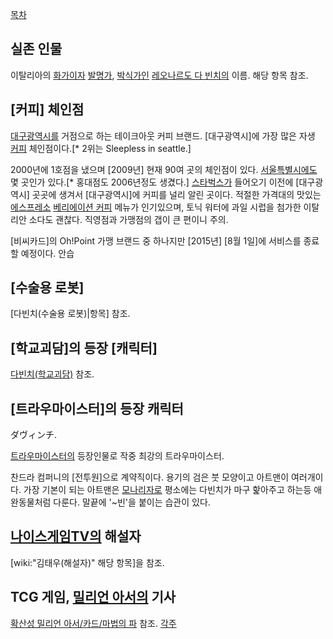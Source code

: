[[목차]]


== 실존 인물 ==
이탈리아의 [[화가]]이자 [[발명가]], [[박식가]]인 [[레오나르도 다 빈치]]의 이름. 해당 항목 참조.

== [커피] 체인점 ==
[[대구광역시]]를 거점으로 하는 테이크아웃 커피 브랜드. [대구광역시]에 가장 많은 자생 [[커피]] 체인점이다.[* 2위는 Sleepless in seattle.] 

2000년에 1호점을 냈으며 [2009년] 현재 90여 곳의 체인점이 있다. [[서울특별시]]에도 몇 곳인가 있다.[* 홍대점도 2006년정도 생겼다.] [[스타벅스]]가 들어오기 이전에 [대구광역시] 곳곳에 생겨서 [대구광역시]에 커피를 널리 알린 곳이다. 적절한 가격대의 맛있는 [[에스프레소]] [[베리에이션 커피]] 메뉴가 인기있으며, 토닉 워터에 과일 시럽을 첨가한 이탈리안 소다도 괜찮다. 직영점과 가맹점의 갭이 큰 편이니 주의. 

[비씨카드]의 Oh!Point 가맹 브랜드 중 하나지만 [2015년] [8월 1일]에 서비스를 종료할 예정이다. 안습
== [수술용 로봇] ==
[다빈치(수술용 로봇)|항목] 참조.
== [학교괴담]의 등장 [캐릭터] ==
[[다빈치(학교괴담)]] 참조.
== [트라우마이스터]의 등장 캐릭터 ==

ダヴィンチ.

[[트라우마이스터]]의 등장인물로 작중 최강의 트라우마이스터.

찬드라 컴퍼니의 [전투원]으로 계약직이다. 용기의 검은 붓 모양이고 아트맨이 여러개이다. 가장 기본이 되는 아트맨은 [[모나리자]]로 평소에는 다빈치가 마구 핥아주고 하는등 애완동물처럼 다룬다. 말끝에 '~빈'을 붙이는 습관이 있다.

== [[나이스게임TV]]의 해설자 ==
[wiki:"김태우(해설자)" 해당 항목]을 참조.

== TCG 게임, [[밀리언 아서]]의 기사 ==
[[확산성 밀리언 아서/카드/마법의 파]] 참조.
[[각주]]
